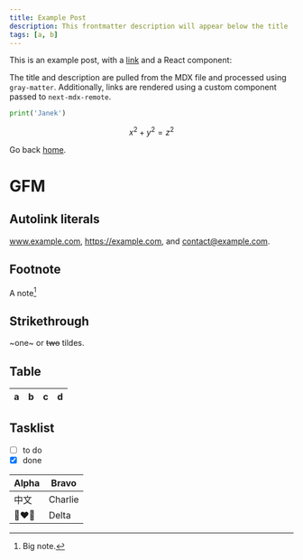 ```yaml
---
title: Example Post
description: This frontmatter description will appear below the title
tags: [a, b]
---
```


This is an example post, with a [link](https://nextjs.org) and a React component:

<Winogrona />

The title and description are pulled from the MDX file and processed using `gray-matter`. Additionally, links are rendered using a custom component passed to `next-mdx-remote`.

```py
print('Janek')
```

$$
x^2 + y^2 = z^2
$$

Go back [home](/).

# GFM

## Autolink literals

www.example.com, https://example.com, and contact@example.com.

## Footnote

A note[^1]

[^1]: Big note.

## Strikethrough

~one~ or ~~two~~ tildes.

## Table

| a | b  |  c |  d  |
| - | :- | -: | :-: |

## Tasklist

* [ ] to do
* [x] done

| Alpha    | Bravo   |
| -------- | ------- |
| 中文       | Charlie |
| 👩‍❤️‍👩 | Delta   |